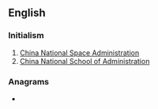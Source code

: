 ==English==

===Initialism===
{{en-initialism}}

# [[w:China National Space Administration|China National Space Administration]]
# [[w:China National School of Administration|China National School of Administration]]

===Anagrams===
* {{anagrams|en|CNAs|NCSA|NSCA|cans|scan}}